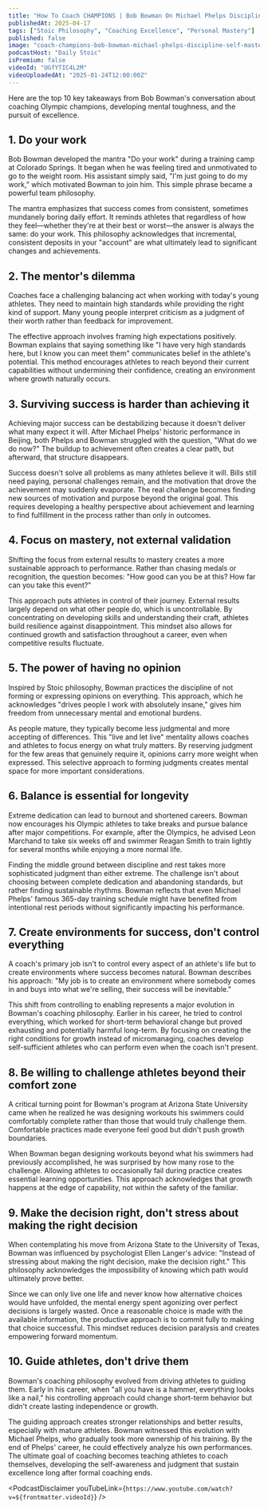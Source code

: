 ```yaml
---
title: "How To Coach CHAMPIONS | Bob Bowman On Michael Phelps Discipline, and Self Mastery"
publishedAt: 2025-04-17
tags: ["Stoic Philosophy", "Coaching Excellence", "Personal Mastery"]
published: false
image: "coach-champions-bob-bowman-michael-phelps-discipline-self-mastery.jpg"
podcastHost: "Daily Stoic"
isPremium: false
videoId: "UGfYTIC4L2M"
videoUploadedAt: "2025-01-24T12:00:00Z"
---
```



<PodcastSummaryPageLayout frontmatter={frontmatter}>

Here are the top 10 key takeaways from Bob Bowman's conversation about coaching Olympic champions, developing mental toughness, and the pursuit of excellence.

## 1. Do your work

Bob Bowman developed the mantra "Do your work" during a training camp at Colorado Springs. It began when he was feeling tired and unmotivated to go to the weight room. His assistant simply said, "I'm just going to do my work," which motivated Bowman to join him. This simple phrase became a powerful team philosophy.

The mantra emphasizes that success comes from consistent, sometimes mundanely boring daily effort. It reminds athletes that regardless of how they feel—whether they're at their best or worst—the answer is always the same: do your work. This philosophy acknowledges that incremental, consistent deposits in your "account" are what ultimately lead to significant changes and achievements.

## 2. The mentor's dilemma

Coaches face a challenging balancing act when working with today's young athletes. They need to maintain high standards while providing the right kind of support. Many young people interpret criticism as a judgment of their worth rather than feedback for improvement.

The effective approach involves framing high expectations positively. Bowman explains that saying something like "I have very high standards here, but I know you can meet them" communicates belief in the athlete's potential. This method encourages athletes to reach beyond their current capabilities without undermining their confidence, creating an environment where growth naturally occurs.

## 3. Surviving success is harder than achieving it

Achieving major success can be destabilizing because it doesn't deliver what many expect it will. After Michael Phelps' historic performance in Beijing, both Phelps and Bowman struggled with the question, "What do we do now?" The buildup to achievement often creates a clear path, but afterward, that structure disappears.

Success doesn't solve all problems as many athletes believe it will. Bills still need paying, personal challenges remain, and the motivation that drove the achievement may suddenly evaporate. The real challenge becomes finding new sources of motivation and purpose beyond the original goal. This requires developing a healthy perspective about achievement and learning to find fulfillment in the process rather than only in outcomes.

## 4. Focus on mastery, not external validation

Shifting the focus from external results to mastery creates a more sustainable approach to performance. Rather than chasing medals or recognition, the question becomes: "How good can you be at this? How far can you take this event?"

This approach puts athletes in control of their journey. External results largely depend on what other people do, which is uncontrollable. By concentrating on developing skills and understanding their craft, athletes build resilience against disappointment. This mindset also allows for continued growth and satisfaction throughout a career, even when competitive results fluctuate.

## 5. The power of having no opinion

Inspired by Stoic philosophy, Bowman practices the discipline of not forming or expressing opinions on everything. This approach, which he acknowledges "drives people I work with absolutely insane," gives him freedom from unnecessary mental and emotional burdens.

As people mature, they typically become less judgmental and more accepting of differences. This "live and let live" mentality allows coaches and athletes to focus energy on what truly matters. By reserving judgment for the few areas that genuinely require it, opinions carry more weight when expressed. This selective approach to forming judgments creates mental space for more important considerations.

## 6. Balance is essential for longevity

Extreme dedication can lead to burnout and shortened careers. Bowman now encourages his Olympic athletes to take breaks and pursue balance after major competitions. For example, after the Olympics, he advised Leon Marchand to take six weeks off and swimmer Reagan Smith to train lightly for several months while enjoying a more normal life.

Finding the middle ground between discipline and rest takes more sophisticated judgment than either extreme. The challenge isn't about choosing between complete dedication and abandoning standards, but rather finding sustainable rhythms. Bowman reflects that even Michael Phelps' famous 365-day training schedule might have benefited from intentional rest periods without significantly impacting his performance.

## 7. Create environments for success, don't control everything

A coach's primary job isn't to control every aspect of an athlete's life but to create environments where success becomes natural. Bowman describes his approach: "My job is to create an environment where somebody comes in and buys into what we're selling, their success will be inevitable."

This shift from controlling to enabling represents a major evolution in Bowman's coaching philosophy. Earlier in his career, he tried to control everything, which worked for short-term behavioral change but proved exhausting and potentially harmful long-term. By focusing on creating the right conditions for growth instead of micromanaging, coaches develop self-sufficient athletes who can perform even when the coach isn't present.

## 8. Be willing to challenge athletes beyond their comfort zone

A critical turning point for Bowman's program at Arizona State University came when he realized he was designing workouts his swimmers could comfortably complete rather than those that would truly challenge them. Comfortable practices made everyone feel good but didn't push growth boundaries.

When Bowman began designing workouts beyond what his swimmers had previously accomplished, he was surprised by how many rose to the challenge. Allowing athletes to occasionally fail during practice creates essential learning opportunities. This approach acknowledges that growth happens at the edge of capability, not within the safety of the familiar.

## 9. Make the decision right, don't stress about making the right decision

When contemplating his move from Arizona State to the University of Texas, Bowman was influenced by psychologist Ellen Langer's advice: "Instead of stressing about making the right decision, make the decision right." This philosophy acknowledges the impossibility of knowing which path would ultimately prove better.

Since we can only live one life and never know how alternative choices would have unfolded, the mental energy spent agonizing over perfect decisions is largely wasted. Once a reasonable choice is made with the available information, the productive approach is to commit fully to making that choice successful. This mindset reduces decision paralysis and creates empowering forward momentum.

## 10. Guide athletes, don't drive them

Bowman's coaching philosophy evolved from driving athletes to guiding them. Early in his career, when "all you have is a hammer, everything looks like a nail," his controlling approach could change short-term behavior but didn't create lasting independence or growth.

The guiding approach creates stronger relationships and better results, especially with mature athletes. Bowman witnessed this evolution with Michael Phelps, who gradually took more ownership of his training. By the end of Phelps' career, he could effectively analyze his own performances. The ultimate goal of coaching becomes teaching athletes to coach themselves, developing the self-awareness and judgment that sustain excellence long after formal coaching ends.

<PodcastDisclaimer
  youTubeLink={`https://www.youtube.com/watch?v=${frontmatter.videoId}`}
/>

</PodcastSummaryPageLayout>
